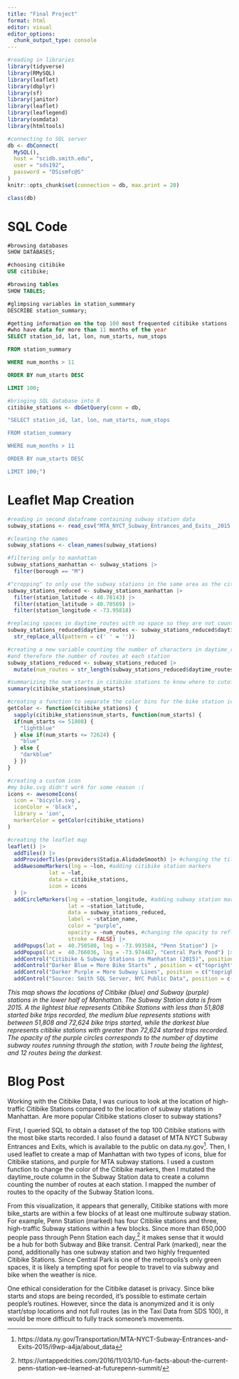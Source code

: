```yaml
---
title: "Final Project"
format: html
editor: visual
editor_options: 
  chunk_output_type: console
---
```


```r
#reading in libraries
library(tidyverse)
library(RMySQL)
library(leaflet)
library(dbplyr)
library(sf)
library(janitor)
library(leaflet)
library(leaflegend)
library(osmdata)
library(htmltools)

#connecting to SQL server
db <- dbConnect(
  MySQL(),
  host = "scidb.smith.edu",
  user = "sds192",
  password = "DSismfc@S"
)
knitr::opts_chunk$set(connection = db, max.print = 20)
```

```r
class(db)
```

# SQL Code

```sql
#browsing databases
SHOW DATABASES;

```

```sql
#choosing citibike
USE citibike;

```

```sql
#browsing tables 
SHOW TABLES;
```

```sql
#glimpsing variables in station_summmary
DESCRIBE station_summary;
```

```sql
#getting information on the top 100 most frequented citibike stations 
#who have data for more than 11 months of the year
SELECT station_id, lat, lon, num_starts, num_stops

FROM station_summary

WHERE num_months > 11 

ORDER BY num_starts DESC 

LIMIT 100; 
```

```r
#bringing SQL database into R
citibike_stations <- dbGetQuery(conn = db, 

"SELECT station_id, lat, lon, num_starts, num_stops

FROM station_summary

WHERE num_months > 11 

ORDER BY num_starts DESC 

LIMIT 100;")
```

# Leaflet Map Creation

```r
#reading in second dataframe containing subway station data 
subway_stations <- read_csv("MTA_NYCT_Subway_Entrances_and_Exits__2015.csv")
```

```r
#cleaning the names 
subway_stations <- clean_names(subway_stations)
```

```r
#filtering only to manhattan
subway_stations_manhattan <- subway_stations |> 
  filter(borough == "M")
```

```r
#"cropping" to only use the subway stations in the same area as the citibike stations
subway_stations_reduced <- subway_stations_manhattan |> 
  filter(station_latitude < 40.78143) |>
  filter(station_latitude > 40.70569) |>
  filter(station_longitude < -73.95818)
```

```r
#replacing spaces in daytime_routes with no space so they are not counted in str_length
subway_stations_reduced$daytime_routes <- subway_stations_reduced$daytime_routes |> 
  str_replace_all(pattern = c(' ' = ''))
```

```r
#creating a new variable counting the number of characters in daytime_routes,
#and therefore the number of routes at each station
subway_stations_reduced <- subway_stations_reduced |> 
  mutate(num_routes = str_length(subway_stations_reduced$daytime_routes))
```

```r
#summarizing the num_starts in citibike stations to know where to cutoff the icon colors
summary(citibike_stations$num_starts)
```

```r
#creating a function to separate the color bins for the bike station icons
getColor <- function(citibike_stations) {
  sapply(citibike_stations$num_starts, function(num_starts) {
  if(num_starts <= 51808) {
    "lightblue"
  } else if(num_starts <= 72624) {
    "blue"
  } else {
    "darkblue"
  } })
}

#creating a custom icon 
#my bike.svg didn't work for some reason :( 
icons <- awesomeIcons(
  icon = 'bicycle.svg',
  iconColor = 'black',
  library = 'ion',
  markerColor = getColor(citibike_stations)
)
```

```r
#creating the leaflet map
leaflet() |>
  addTiles() |>
  addProviderTiles(providers$Stadia.AlidadeSmooth) |> #changing the tile theme 
  addAwesomeMarkers(lng = ~lon, #adding citibike station markers
             lat = ~lat,
             data = citibike_stations, 
             icon = icons
  ) |> 
  addCircleMarkers(lng = ~station_longitude, #adding subway station markers
                   lat = ~station_latitude,
                   data = subway_stations_reduced, 
                   label = ~station_name, 
                   color = "purple",
                   opacity = ~num_routes, #changing the opacity to reflect the number of routes at each station
                   stroke = FALSE) |>
  addPopups(lat =  40.750580, lng = -73.993584, "Penn Station") |> 
  addPopups(lat =  40.766036, lng = -73.974467, "Central Park Pond") |> 
  addControl("Citibike & Subway Stations in Manhattan (2015)", position = c("topright")) |> #annotating map 
  addControl("Darker Blue = More Bike Starts" , position = c("topright")) |> # I could not figure out
  addControl("Darker Purple = More Subway Lines", position = c("topright")) |> # how to do this with addLegend
  addControl("Source: Smith SQL Server, NYC Public Data", position = c("bottomleft"))

```

*This map shows the locations of Citibike (blue) and Subway (purple) stations in the lower half of Manhattan. The Subway Station data is from 2015. A the lightest blue represents Citibike Stations with less than 51,808 started bike trips recorded, the medium blue represents stations with between 51,808 and 72,624 bike trips started, while the darkest blue represents citibike stations with greater than 72,624 started trips recorded. The opacity of the purple circles corresponds to the number of daytime subway routes running through the station, with 1 route being the lightest, and 12 routes being the darkest.*

# Blog Post

Working with the Citibike Data, I was curious to look at the location of high-traffic Citibike Stations compared to the location of subway stations in Manhattan. Are more popular Citibike stations closer to subway stations?

First, I queried SQL to obtain a dataset of the top 100 Citibike stations with the most bike starts recorded. I also found a dataset of MTA NYCT Subway Entrances and Exits, which is available to the public on data.ny.gov[^1]. Then, I used leaflet to create a map of Manhattan with two types of icons, blue for Citibike stations, and purple for MTA subway stations. I used a custom function to change the color of the Citibike markers, then I mutated the daytime_route column in the Subway Station data to create a column counting the number of routes at each station. I mapped the number of routes to the opacity of the Subway Station Icons.

[^1]: https://data.ny.gov/Transportation/MTA-NYCT-Subway-Entrances-and-Exits-2015/i9wp-a4ja/about_data

From this visualization, it appears that generally, Citibike stations with more bike_starts are within a few blocks of at least one multiroute subway station. For example, Penn Station (marked) has four Citibike stations and three, high-traffic Subway stations within a few blocks. Since more than 650,000 people pass through Penn Station each day,[^2] it makes sense that it would be a hub for both Subway and Bike transit. Central Park (marked), near the pond, additionally has one subway station and two highly frequented Citibike Stations. Since Central Park is one of the metropolis's only green spaces, it is likely a tempting spot for people to travel to via subway and bike when the weather is nice.

[^2]: https://untappedcities.com/2016/11/03/10-fun-facts-about-the-current-penn-station-we-learned-at-futurepenn-summit/

One ethical consideration for the Citibike dataset is privacy. Since bike starts and stops are being recorded, it's possible to estimate certain people's routines. However, since the data is anonymized and it is only start/stop locations and not full routes (as in the Taxi Data from SDS 100), it would be more difficult to fully track someone's movements.
